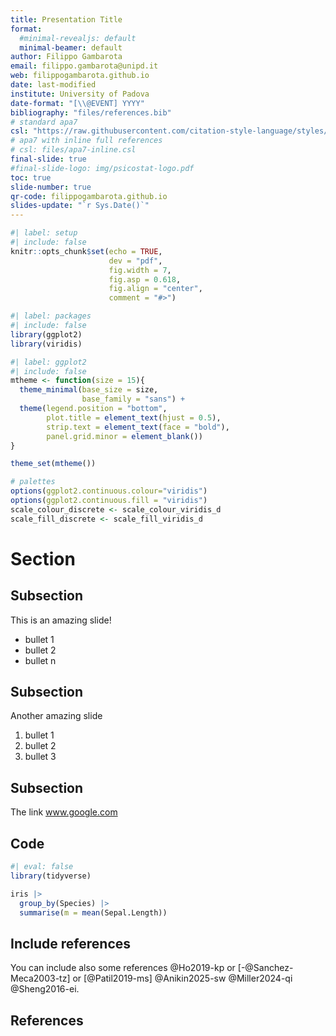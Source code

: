 ```yaml
---
title: Presentation Title
format:
  #minimal-revealjs: default
  minimal-beamer: default
author: Filippo Gambarota
email: filippo.gambarota@unipd.it
web: filippogambarota.github.io
date: last-modified
institute: University of Padova
date-format: "[\\@EVENT] YYYY"
bibliography: "files/references.bib"
# standard apa7
csl: "https://raw.githubusercontent.com/citation-style-language/styles/master/apa.csl"
# apa7 with inline full references
# csl: files/apa7-inline.csl
final-slide: true
#final-slide-logo: img/psicostat-logo.pdf
toc: true
slide-number: true
qr-code: filippogambarota.github.io
slides-update: "`r Sys.Date()`"
---
```


```r
#| label: setup
#| include: false
knitr::opts_chunk$set(echo = TRUE,
                      dev = "pdf",
                      fig.width = 7,
                      fig.asp = 0.618,
                      fig.align = "center",
                      comment = "#>")
```

```r
#| label: packages
#| include: false
library(ggplot2)
library(viridis)
```

```r
#| label: ggplot2
#| include: false
mtheme <- function(size = 15){
  theme_minimal(base_size = size, 
                base_family = "sans") +
  theme(legend.position = "bottom",
        plot.title = element_text(hjust = 0.5),
        strip.text = element_text(face = "bold"),
        panel.grid.minor = element_blank())
}

theme_set(mtheme())

# palettes
options(ggplot2.continuous.colour="viridis")
options(ggplot2.continuous.fill = "viridis")
scale_colour_discrete <- scale_colour_viridis_d
scale_fill_discrete <- scale_fill_viridis_d
```

# Section

## Subsection

This is an amazing slide!

- bullet 1
- bullet 2
- bullet n

## Subsection

Another amazing slide

1. bullet 1
2. bullet 2
3. bullet 3

## Subsection

The link [www.google.com](www.google.com)

## Code

```r
#| eval: false
library(tidyverse)

iris |> 
  group_by(Species) |> 
  summarise(m = mean(Sepal.Length))
```

## Include references

You can include also some references @Ho2019-kp or [-@Sanchez-Meca2003-tz] or [@Patil2019-ms] @Anikin2025-sw @Miller2024-qi @Sheng2016-ei.

## References {.refs .allowframebreaks}